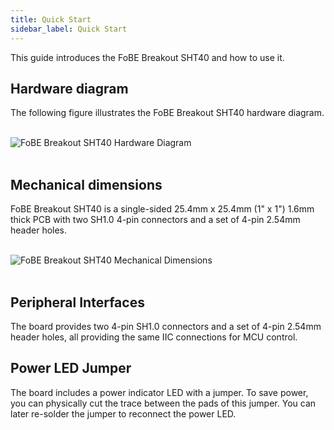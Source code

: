 ```yaml
---
title: Quick Start
sidebar_label: Quick Start
---
```


This guide introduces the FoBE Breakout SHT40 and how to use it.

## Hardware diagram

The following figure illustrates the FoBE Breakout SHT40 hardware diagram.

<br/>
<div style={{ textAlign: 'center' }}>
  <img src="/img/products/f2202-1.digram.png" alt="FoBE Breakout SHT40 Hardware Diagram" style={{ width: '80%', height: 'auto' }} />
</div>
<br/>

## Mechanical dimensions

FoBE Breakout SHT40 is a single-sided 25.4mm x 25.4mm (1" x 1") 1.6mm thick PCB with two SH1.0 4-pin connectors and a set of 4-pin 2.54mm header holes.

<br/>
<div style={{ textAlign: 'center' }}>
  <img src="/img/products/f2202-1.dimensions.png" alt="FoBE Breakout SHT40 Mechanical Dimensions" style={{ width: '80%', height: 'auto' }} />
</div>
<br/>

## Peripheral Interfaces

The board provides two 4-pin SH1.0 connectors and a set of 4-pin 2.54mm header holes, all providing the same IIC connections for MCU control.

## Power LED Jumper

The board includes a power indicator LED with a jumper. To save power, you can physically cut the trace between the pads of this jumper. You can later re-solder the jumper to reconnect the power LED.
